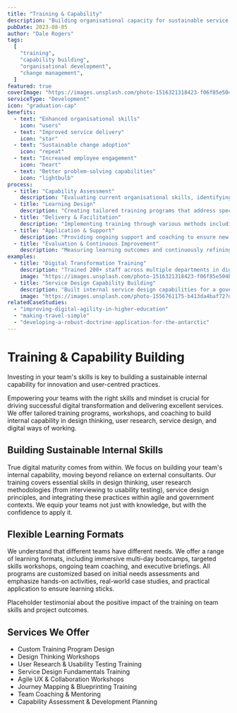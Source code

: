 ```yaml
---
title: "Training & Capability"
description: "Building organisational capacity for sustainable service improvement"
pubDate: 2023-08-05
author: "Dale Rogers"
tags:
  [
    "training",
    "capability building",
    "organisational development",
    "change management",
  ]
featured: true
coverImage: "https://images.unsplash.com/photo-1516321318423-f06f85e504b3?q=80&w=2070&auto=format&fit=crop"
serviceType: "Development"
icon: "graduation-cap"
benefits:
  - text: "Enhanced organisational skills"
    icon: "users"
  - text: "Improved service delivery"
    icon: "star"
  - text: "Sustainable change adoption"
    icon: "repeat"
  - text: "Increased employee engagement"
    icon: "heart"
  - text: "Better problem-solving capabilities"
    icon: "lightbulb"
process:
  - title: "Capability Assessment"
    description: "Evaluating current organisational skills, identifying gaps, and understanding learning needs across different teams and roles."
  - title: "Learning Design"
    description: "Creating tailored training programs that address specific needs while building sustainable capabilities for long-term success."
  - title: "Delivery & Facilitation"
    description: "Implementing training through various methods including workshops, coaching, and hands-on practice sessions."
  - title: "Application & Support"
    description: "Providing ongoing support and coaching to ensure new skills are effectively applied in real work situations."
  - title: "Evaluation & Continuous Improvement"
    description: "Measuring learning outcomes and continuously refining training approaches based on feedback and results."
examples:
  - title: "Digital Transformation Training"
    description: "Trained 200+ staff across multiple departments in digital tools and processes, achieving 85% adoption rate within 6 months."
    image: "https://images.unsplash.com/photo-1516321318423-f06f85e504b3?q=80&w=2070&auto=format&fit=crop"
  - title: "Service Design Capability Building"
    description: "Built internal service design capabilities for a government agency, enabling them to continue improving services independently."
    image: "https://images.unsplash.com/photo-1556761175-b413da4baf72?q=80&w=2070&auto=format&fit=crop"
relatedCaseStudies:
  - "improving-digital-agility-in-higher-education"
  - "making-travel-simple"
  - "developing-a-robust-doctrine-application-for-the-antarctic"
---
```



# Training & Capability Building

<UserCallout type="info">
  Investing in your team's skills is key to building a sustainable internal
  capability for innovation and user-centred practices.
</UserCallout>

Empowering your teams with the right skills and mindset is crucial for driving successful digital transformation and delivering excellent services. We offer tailored training programs, workshops, and coaching to build internal capability in design thinking, user research, service design, and digital ways of working.

<Metric
  value="Upskilled"
  label="Teams equipped with new methods"
  icon="academic-cap"
/>

## Building Sustainable Internal Skills

True digital maturity comes from within. We focus on building your team's internal capability, moving beyond reliance on external consultants. Our training covers essential skills in design thinking, user research methodologies (from interviewing to usability testing), service design principles, and integrating these practices within agile and government contexts. We equip your teams not just with knowledge, but with the confidence to apply it.

<Metric
  value="Collaborative"
  label="Improved cross-team ways of working"
  icon="users"
/>

## Flexible Learning Formats

We understand that different teams have different needs. We offer a range of learning formats, including immersive multi-day bootcamps, targeted skills workshops, ongoing team coaching, and executive briefings. All programs are customized based on initial needs assessments and emphasize hands-on activities, real-world case studies, and practical application to ensure learning sticks.

<Testimonial author="Placeholder Manager" role="Placeholder Department">
  Placeholder testimonial about the positive impact of the training on team
  skills and project outcomes.
</Testimonial>

## Services We Offer

- Custom Training Program Design
- Design Thinking Workshops
- User Research & Usability Testing Training
- Service Design Fundamentals Training
- Agile UX & Collaboration Workshops
- Journey Mapping & Blueprinting Training
- Team Coaching & Mentoring
- Capability Assessment & Development Planning
